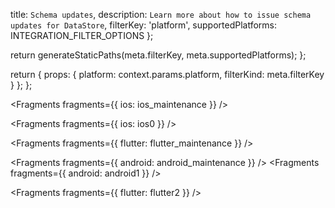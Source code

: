   title: `Schema updates`,
  description: `Learn more about how to issue schema updates for DataStore`,
  filterKey: 'platform',
  supportedPlatforms: INTEGRATION_FILTER_OPTIONS
};



  return generateStaticPaths(meta.filterKey, meta.supportedPlatforms);
};

  return {
    props: {
      platform: context.params.platform,
      filterKind: meta.filterKey
    }
  };
};


<Fragments fragments={{ ios: ios_maintenance }} />


<Fragments fragments={{ ios: ios0 }} />


<Fragments fragments={{ flutter: flutter_maintenance }} />



<Fragments fragments={{ android: android_maintenance }} />
<Fragments fragments={{ android: android1 }} />


<Fragments fragments={{ flutter: flutter2 }} />
